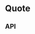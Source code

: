
<Meta title="Components/Quote" component={Quote} />

# Quote

<Canvas>
  <Story name="Base component">
    <Quote
      author={knobs.text('author', QuoteFixture.author, 'Copy')}
      content={knobs.text('children', QuoteFixture.content, 'Copy')}
      theme={knobs.select('theme', ['dark', 'light'], 'dark', 'Presentation')}
    />
  </Story>
</Canvas>

## API

<ArgsTable of={Quote} />
